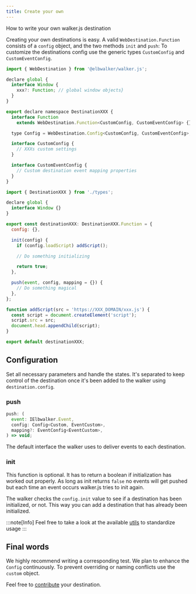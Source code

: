 ```yaml
---
title: Create your own
---
```


How to write your own walker.js destination

Creating your own destinations is easy. A valid `WebDestination.Function`
consists of a `config` object, and the two methods `init` and `push`: To
customize the destinations config use the generic types `CustomConfig` and
`CustomEventConfig`.

```js
import { WebDestination } from '@elbwalker/walker.js';

declare global {
  interface Window {
    xxx?: Function; // global window objects}
  }
}

export declare namespace DestinationXXX {
  interface Function
    extends WebDestination.Function<CustomConfig, CustomEventConfig> {}

  type Config = WebDestination.Config<CustomConfig, CustomEventConfig>;

  interface CustomConfig {
    // XXXs custom settings
  }

  interface CustomEventConfig {
    // Custom destination event mapping properties
  }
}

```

```js
import { DestinationXXX } from './types';

declare global {
  interface Window {}
}

export const destinationXXX: DestinationXXX.Function = {
  config: {},

  init(config) {
    if (config.loadScript) addScript();

    // Do something initializing

    return true;
  },

  push(event, config, mapping = {}) {
    // Do something magical
  },
};

function addScript(src = 'https://XXX_DOMAIN/xxx.js') {
  const script = document.createElement('script');
  script.src = src;
  document.head.appendChild(script);
}

export default destinationXXX;

```

## Configuration

Set all necessary parameters and handle the states. It's separated to keep
control of the destination once it's been added to the walker using
`destination.config`.

### push

```js
push: (
  event: IElbwalker.Event,
  config: Config<Custom, EventCustom>,
  mapping?: EventConfig<EventCustom>,
) => void;
```

The default interface the walker uses to deliver events to each destination.

### init

This function is optional. It has to return a boolean if initialization has
worked out properly. As long as init returns `false` no events will get pushed
but each time an event occurs walker.js tries to init again.

The walker checks the `config.init` value to see if a destination has been
initialized, or not. This way you can add a destination that has already been
initialized.

:::note[Info] Feel free to take a look at the available
[utils](https://docs.elbwalker.com/coding/utils) to standardize usage :::

## Final words

We highly recommend writing a corresponding test. We plan to enhance the
`Config` continuously. To prevent overriding or naming conflicts use the
`custom` object.

Feel free to [contribute](https://github.com/elbwalker/walker.js#-contributing)
your destination.
